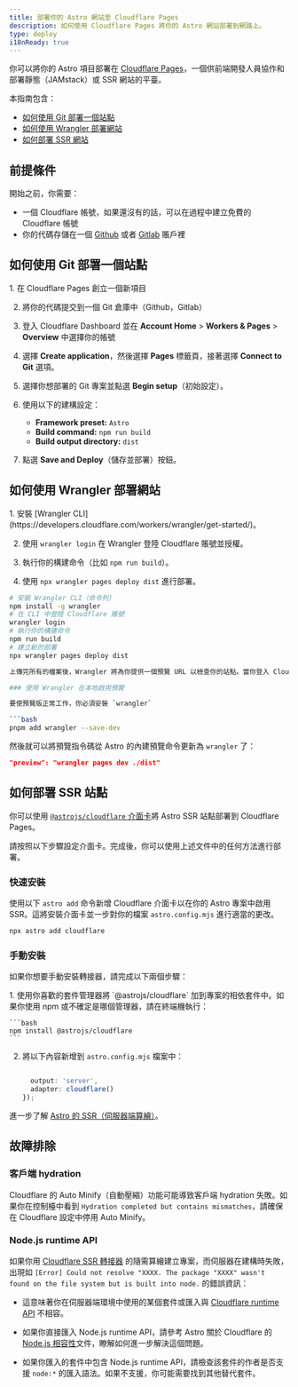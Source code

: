 ```yaml
---
title: 部署你的 Astro 網站至 Cloudflare Pages
description: 如何使用 Cloudflare Pages 將你的 Astro 網站部署到網路上。
type: deploy
i18nReady: true
---
```


你可以將你的 Astro 項目部署在 [Cloudflare Pages](https://pages.cloudflare.com/)，一個供前端開發人員協作和部署靜態（JAMstack）或 SSR 網站的平臺。

本指南包含：

- [如何使用 Git 部署一個站點](#如何使用-Git-部署一個站點)
- [如何使用 Wrangler 部署網站](#如何使用-Wrangler-部署網站)
- [如何部署 SSR 網站](#如何部署-SSR-網站)

## 前提條件

開始之前，你需要：

- 一個 Cloudflare 帳號，如果還沒有的話，可以在過程中建立免費的 Cloudflare 帳號
- 你的代碼存儲在一個 [Github](https://github.com/) 或者 [Gitlab](https://about.gitlab.com/) 賬戶裡

## 如何使用 Git 部署一個站點

<Steps>
1. 在 Cloudflare Pages 創立一個新項目

2. 將你的代碼提交到一個 Git 倉庫中（Github，Gitlab）

3. 登入 Cloudflare Dashboard 並在 **Account Home** > **Workers & Pages** > **Overview** 中選擇你的帳號

4. 選擇 **Create application**，然後選擇 **Pages** 標籤頁，接著選擇 **Connect to Git** 選項。

5. 選擇你想部署的 Git 專案並點選 **Begin setup**（初始設定）。

6. 使用以下的建構設定：

    - **Framework preset:** `Astro`
    - **Build command:** `npm run build`
    - **Build output directory:** `dist`

7. 點選 **Save and Deploy**（儲存並部署）按鈕。
</Steps>

## 如何使用 Wrangler 部署網站

<Steps>
1. 安裝 [Wrangler CLI](https://developers.cloudflare.com/workers/wrangler/get-started/)。

2. 使用 `wrangler login` 在 Wrangler 登陸 Cloudflare 賬號並授權。

3. 執行你的構建命令（比如 `npm run build`）。

4. 使用 `npx wrangler pages deploy dist` 進行部署。
</Steps>

```bash
# 安裝 Wrangler CLI（命令列）
npm install -g wrangler
# 在 CLI 中登陸 Cloudflare 賬號
wrangler login
# 執行你的構建命令
npm run build
# 建立新的部署
npx wrangler pages deploy dist

上傳完所有的檔案後，Wrangler 將為你提供一個預覽 URL 以檢查你的站點。當你登入 Cloudflare Pages 儀表板時，你將看到你的新專案。

### 使用 Wrangler 在本地啟用預覽

要使預覽版正常工作，你必須安裝 `wrangler`

```bash
pnpm add wrangler --save-dev
```

然後就可以將預覽指令碼從 Astro 的內建預覽命令更新為 `wrangler` 了：

```json title="package.json"
"preview": "wrangler pages dev ./dist"
```

## 如何部署 SSR 站點

你可以使用 [`@astrojs/cloudflare` 介面卡](/zh-tw/guides/integrations-guide/cloudflare/)將 Astro SSR 站點部署到 Cloudflare Pages。

請按照以下步驟設定介面卡。完成後，你可以使用上述文件中的任何方法進行部署。

### 快速安裝

使用以下 `astro add` 命令新增 Cloudflare 介面卡以在你的 Astro 專案中啟用 SSR。這將安裝介面卡並一步對你的檔案 `astro.config.mjs` 進行適當的更改。

```bash
npx astro add cloudflare
```

### 手動安裝

如果你想要手動安裝轉接器，請完成以下兩個步驟：

<Steps>
1. 使用你喜歡的套件管理器將 `@astrojs/cloudflare` 加到專案的相依套件中。如果你使用 npm 或不確定是哪個管理器，請在終端機執行：

    ```bash
    npm install @astrojs/cloudflare
    ```

2. 將以下內容新增到 `astro.config.mjs` 檔案中：

    ```js title="astro.config.mjs" ins={2, 5-6}

      output: 'server',
      adapter: cloudflare()
    });
    ```
</Steps>

<ReadMore>進一步了解 [Astro 的 SSR（伺服器端算繪）](/zh-tw/guides/server-side-rendering/)。</ReadMore>

## 故障排除

### 客戶端 hydration

Cloudflare 的 Auto Minify（自動壓縮）功能可能導致客戶端 hydration 失敗。如果你在控制檯中看到 `Hydration completed but contains mismatches`，請確保在 Cloudflare 設定中停用 Auto Minify。

### Node.js runtime API

如果你用 [Cloudflare SSR 轉接器](/zh-tw/guides/integrations-guide/cloudflare/) 的隨需算繪建立專案，而伺服器在建構時失敗，出現如 `[Error] Could not resolve "XXXX. The package "XXXX" wasn't found on the file system but is built into node.` 的錯誤資訊：

- 這意味著你在伺服器端環境中使用的某個套件或匯入與 [Cloudflare runtime API](https://developers.cloudflare.com/workers/runtime-apis/nodejs/) 不相容。

- 如果你直接匯入 Node.js runtime API，請參考 Astro 關於 Cloudflare 的 [Node.js 相容性](/zh-cn/guides/integrations-guide/cloudflare/#nodejs-相容性)文件，瞭解如何進一步解決這個問題。

- 如果你匯入的套件中包含 Node.js runtime API，請檢查該套件的作者是否支援 `node:*` 的匯入語法。如果不支援，你可能需要找到其他替代套件。
